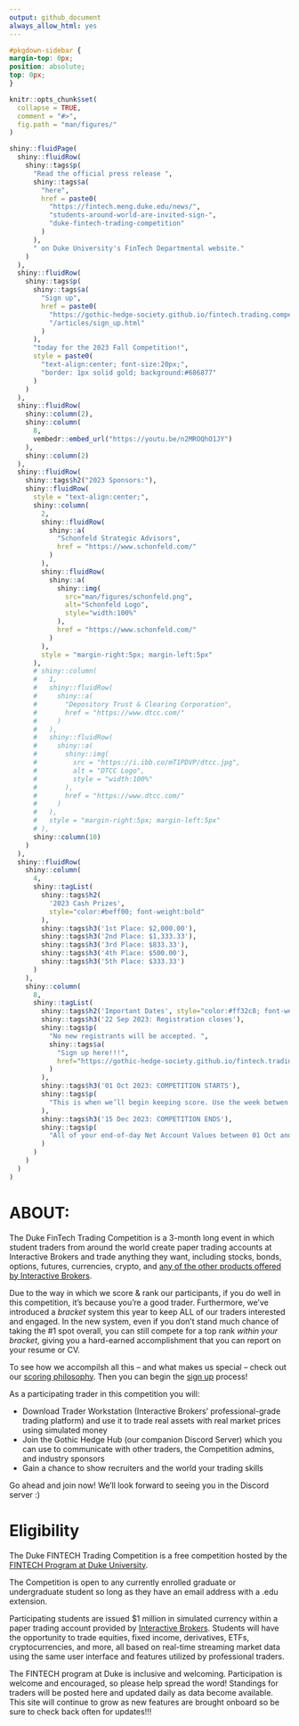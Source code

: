 ```yaml
---
output: github_document
always_allow_html: yes
---
```


```css
#pkgdown-sidebar {
margin-top: 0px;
position: absolute;
top: 0px;
}
```


```r
knitr::opts_chunk$set(
  collapse = TRUE,
  comment = "#>",
  fig.path = "man/figures/"
)
```

```r
shiny::fluidPage(
  shiny::fluidRow(
    shiny::tags$p(
      "Read the official press release ",
      shiny::tags$a(
        "here",
        href = paste0(
          "https://fintech.meng.duke.edu/news/",
          "students-around-world-are-invited-sign-",
          "duke-fintech-trading-competition"
        )
      ),
      " on Duke University's FinTech Departmental website."
    )
  ),
  shiny::fluidRow(
    shiny::tags$p(
      shiny::tags$a(
        "Sign up",
        href = paste0(
          "https://gothic-hedge-society.github.io/fintech.trading.competition",
          "/articles/sign_up.html"
        )
      ),
      "today for the 2023 Fall Competition!",
      style = paste0(
        "text-align:center; font-size:20px;",
        "border: 1px solid gold; background:#686877"
      )
    )
  ),
  shiny::fluidRow(
    shiny::column(2),
    shiny::column(
      8,
      vembedr::embed_url("https://youtu.be/n2MROQhO1JY")
    ),
    shiny::column(2)
  ),
  shiny::fluidRow(
    shiny::tags$h2("2023 Sponsors:"),
    shiny::fluidRow(
      style = "text-align:center;",
      shiny::column(
        2,
        shiny::fluidRow(
          shiny::a(
            "Schonfeld Strategic Advisors",
            href = "https://www.schonfeld.com/"
          )
        ),
        shiny::fluidRow(
          shiny::a(
            shiny::img(
              src="man/figures/schonfeld.png",
              alt="Schonfeld Logo",
              style="width:100%"
            ),
            href = "https://www.schonfeld.com/"
          )
        ),
        style = "margin-right:5px; margin-left:5px"
      ),
      # shiny::column(
      #   1,
      #   shiny::fluidRow(
      #     shiny::a(
      #       "Depository Trust & Clearing Corporation",
      #       href = "https://www.dtcc.com/"
      #     )
      #   ),
      #   shiny::fluidRow(
      #     shiny::a(
      #       shiny::img(
      #         src = "https://i.ibb.co/mT1PDVP/dtcc.jpg",
      #         alt = "DTCC Logo",
      #         style = "width:100%"
      #       ),
      #       href = "https://www.dtcc.com/"
      #     )
      #   ),
      #   style = "margin-right:5px; margin-left:5px"
      # ),
      shiny::column(10)
    )
  ),
  shiny::fluidRow(
    shiny::column(
      4,
      shiny::tagList(
        shiny::tags$h2(
          '2023 Cash Prizes', 
          style="color:#beff00; font-weight:bold"
        ),
        shiny::tags$h3('1st Place: $2,000.00'),
        shiny::tags$h3('2nd Place: $1,333.33'),
        shiny::tags$h3('3rd Place: $833.33'),
        shiny::tags$h3('4th Place: $500.00'),
        shiny::tags$h3('5th Place: $333.33')
      )
    ),
    shiny::column(
      8,
      shiny::tagList(
        shiny::tags$h2('Important Dates', style="color:#ff32c8; font-weight:bold"),
        shiny::tags$h3('22 Sep 2023: Registration closes'),
        shiny::tags$p(
          "No new registrants will be accepted. ",
          shiny::tags$a(
            "Sign up here!!!",
            href="https://gothic-hedge-society.github.io/fintech.trading.competition/articles/sign_up.html"
          )
        ),
        shiny::tags$h3('01 Oct 2023: COMPETITION STARTS'),
        shiny::tags$p(
          "This is when we’ll begin keeping score. Use the week betwen 22 Sep and 01 Oct to get used to the Trader Workstation, interact on Discord, troubleshoot, etc."
        ),
        shiny::tags$h3('15 Dec 2023: COMPETITION ENDS'),
        shiny::tags$p(
          "All of your end-of-day Net Account Values between 01 Oct and 15 Dec will be used in the calculation of your scores, with 15 Dec being the final date. After that day the competition will be over and winners will be declared."
        )
      )
    )
  )
)
```

# ABOUT:

The Duke FinTech Trading Competition is a 3-month long event in which student
traders from around the world create paper trading accounts at Interactive 
Brokers and trade anything they want, including stocks, bonds, options, futures,
currencies, crypto, and [any of the other products offered by Interactive 
Brokers](https://www.interactivebrokers.com/en/trading/products-invest-prod.php).

Due to the way in which we score & rank our participants, if you do well in this competition, it's because you're a good trader. Furthermore, we've introduced a
*bracket* system this year to keep ALL of our traders interested and engaged. In
the new system, even if you don't stand much chance of taking the #1 spot
overall, you can still compete for a top rank *within your bracket*, giving you
a hard-earned accomplishment that you can report on your resume or CV.

To see how we accompilsh all this -- and what makes us special -- check out our [scoring philosophy](https://gothic-hedge-society.github.io/fintech.trading.competition/articles/Scoring.html). Then you can begin the [sign up](https://gothic-hedge-society.github.io/fintech.trading.competition/articles/sign_up.html) process!

As a participating trader in this competition you will:

- Download Trader Workstation (Interactive Brokers' professional-grade trading
platform) and use it to trade real assets with real market prices using 
simulated money
- Join the Gothic Hedge Hub (our companion Discord Server) which you can use 
to communicate with other traders, the Competition admins, and industry 
sponsors
- Gain a chance to show recruiters and the world your trading skills

Go ahead and join now! We'll look forward to seeing you in the Discord server :)

# Eligibility
The Duke FINTECH Trading Competition is a free competition hosted by the [FINTECH Program at Duke University](https://fintech.meng.duke.edu/).

The Competition is open to any currently enrolled graduate or undergraduate
student so long as they have an email address with a .edu extension. 

Participating students are issued $1 million in simulated currency within a
paper trading account provided by [Interactive Brokers](https://www.interactivebrokers.com/en/trading/products-invest-prod.php).
Students will have the opportunity to trade equities, fixed income, derivatives,
ETFs, cryptocurrencies, and more, all based on real-time streaming market data
using the same user interface and features utilized by professional traders.

The FINTECH program at Duke is inclusive and welcoming. Participation is welcome
and encouraged, so please help spread the word! Standings for traders will be posted here and updated daily as data become available. This site will continue to grow as 
new features are brought onboard so be sure to check back often for updates!!!
